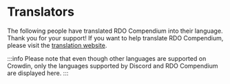 # Translators

The following people have translated RDO Compendium into their language. Thank you for your support! If you want to help translate RDO Compendium, please visit the
[translation website](https://rdo.gg/translate/).

:::info
Please note that even though other languages are supported on Crowdin, only the languages supported by Discord and RDO Compendium are displayed here.
:::


<Translators />
